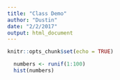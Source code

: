 ```yaml
---
title: "Class Demo"
author: "Dustin"
date: "2/2/2017"
output: html_document
---
```


```r
knitr::opts_chunk$set(echo = TRUE)
```

```r
  numbers <- runif(1:100)
  hist(numbers)
```